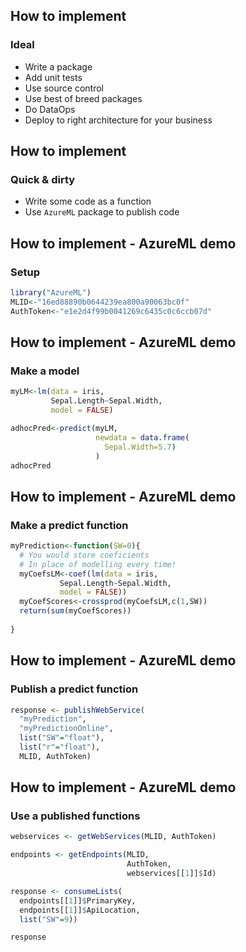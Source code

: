 ## How to implement

### Ideal
- Write a package
- Add unit tests
- Use source control
- Use best of breed packages
- Do DataOps
- Deploy to right architecture for your business

## How to implement

### Quick & dirty
- Write some code as a function
- Use `AzureML` package to publish code

## How to implement - AzureML demo

### Setup

```r
library("AzureML")
MLID<-"16ed88890b0644239ea800a90063bc0f"
AuthToken<-"e1e2d4f99b0041269c6435c0c6ccb07d"
```

## How to implement - AzureML demo

### Make a model

```r
myLM<-lm(data = iris,
         Sepal.Length~Sepal.Width,
         model = FALSE)

adhocPred<-predict(myLM,
                   newdata = data.frame(
                     Sepal.Width=5.7)
                   )
adhocPred
```

## How to implement - AzureML demo

### Make a predict function
```r
myPrediction<-function(SW=0){
  # You would store coeficients
  # In place of modelling every time!
  myCoefsLM<-coef(lm(data = iris,
           Sepal.Length~Sepal.Width,
           model = FALSE))
  myCoefScores<-crossprod(myCoefsLM,c(1,SW))
  return(sum(myCoefScores))
  
}
```

## How to implement - AzureML demo

### Publish a predict function
```r
response <- publishWebService(
  "myPrediction", 
  "myPredictionOnline", 
  list("SW"="float"), 
  list("r"="float"), 
  MLID, AuthToken)
```


## How to implement - AzureML demo

### Use a published functions
```r
webservices <- getWebServices(MLID, AuthToken)

endpoints <- getEndpoints(MLID, 
                          AuthToken, 
                          webservices[[1]]$Id)

response <- consumeLists(
  endpoints[[1]]$PrimaryKey, 
  endpoints[[1]]$ApiLocation, 
  list("SW"=9))

response
```
